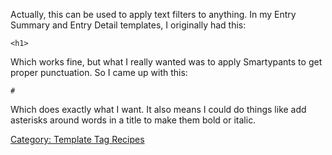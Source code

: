 Actually, this can be used to apply text filters to anything. In my Entry Summary and Entry Detail templates, I originally had this:

 &lt;h1><a href="<$MTEntryPermalink$>"><mt:entrytitle></a></h1>

Which works fine, but what I really wanted was to apply Smartypants to get proper punctuation. So I came up with this:

 <mt:setvarblock name="markdown_title"># <a href="<$MTEntryPermalink$>"><mt:entrytitle></a></mt:setvarblock>
 <mt:getvar name="markdown_title" filters="markdown_with_smartypants">

Which does exactly what I want. It also means I could do things like add asterisks around words in a title to make them bold or italic.

[[Category: Template Tag Recipes]]